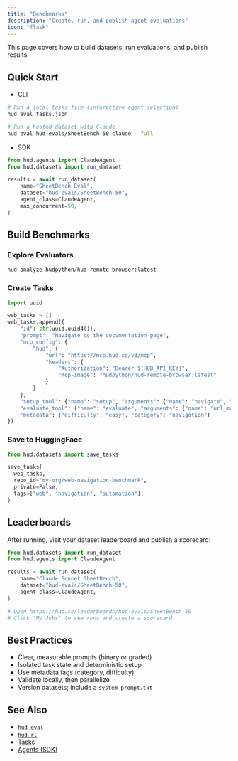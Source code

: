```yaml
---
title: "Benchmarks"
description: "Create, run, and publish agent evaluations"
icon: "flask"
---
```


This page covers how to build datasets, run evaluations, and publish results.

## Quick Start

- CLI

```bash
# Run a local tasks file (interactive agent selection)
hud eval tasks.json

# Run a hosted dataset with Claude
hud eval hud-evals/SheetBench-50 claude --full
```

- SDK

```python
from hud.agents import ClaudeAgent
from hud.datasets import run_dataset

results = await run_dataset(
    name="SheetBench Eval",
    dataset="hud-evals/SheetBench-50",
    agent_class=ClaudeAgent,
    max_concurrent=50,
)
```

## Build Benchmarks

### Explore Evaluators

```bash
hud analyze hudpython/hud-remote-browser:latest
```

### Create Tasks

```python
import uuid

web_tasks = []
web_tasks.append({
    "id": str(uuid.uuid4()),
    "prompt": "Navigate to the documentation page",
    "mcp_config": {
        "hud": {
            "url": "https://mcp.hud.so/v3/mcp",
            "headers": {
                "Authorization": "Bearer ${HUD_API_KEY}",
                "Mcp-Image": "hudpython/hud-remote-browser:latest"
            }
        }
    },
    "setup_tool": {"name": "setup", "arguments": {"name": "navigate", "arguments": {"url": "https://example.com"}}},
    "evaluate_tool": {"name": "evaluate", "arguments": {"name": "url_match", "arguments": {"pattern": ".*/docs.*"}}},
    "metadata": {"difficulty": "easy", "category": "navigation"}
})
```

### Save to HuggingFace

```python
from hud.datasets import save_tasks

save_tasks(
  web_tasks,
  repo_id="my-org/web-navigation-benchmark",
  private=False,
  tags=["web", "navigation", "automation"],
)
```

## Leaderboards

After running, visit your dataset leaderboard and publish a scorecard:

```python
from hud.datasets import run_dataset
from hud.agents import ClaudeAgent

results = await run_dataset(
    name="Claude Sonnet SheetBench",
    dataset="hud-evals/SheetBench-50",
    agent_class=ClaudeAgent,
)

# Open https://hud.so/leaderboards/hud-evals/SheetBench-50
# Click "My Jobs" to see runs and create a scorecard
```

## Best Practices

- Clear, measurable prompts (binary or graded)
- Isolated task state and deterministic setup
- Use metadata tags (category, difficulty)
- Validate locally, then parallelize
- Version datasets; include a `system_prompt.txt`

## See Also

- [`hud eval`](/reference/cli/eval)
- [`hud rl`](/reference/cli/rl)
- [Tasks](/reference/tasks)
- [Agents (SDK)](/reference/agents)



